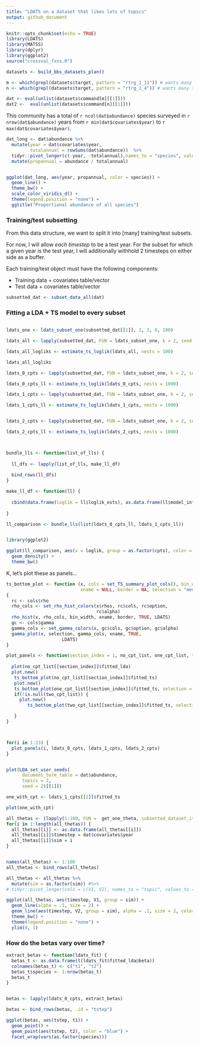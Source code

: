 ```yaml
---
title: "LDATS on a dataset that likes lots of topics"
output: github_document
---
```


```r
knitr::opts_chunk$set(echo = TRUE)
library(LDATS)
library(MATSS)
library(dplyr)
library(ggplot2)
source("crossval_fxns.R")
```

```r

datasets <- build_bbs_datasets_plan()

m <- which(grepl(datasets$target, pattern = "rtrg_1_11")) # wants many topics
n <- which(grepl(datasets$target, pattern = "rtrg_1_4")) # wants many topics

dat <- eval(unlist(datasets$command[m][[1]]))
dat2 <-  eval(unlist(datasets$command[n][[1]]))

```

This community has a total of `r ncol(dat$abundance)` species surveyed in `r nrow(dat$abundance)` years from `r min(dat$covariates$year)` to `r max(dat$covariates$year)`.

```r

dat_long <- dat$abundance %>%
  mutate(year = dat$covariates$year,
         totalannual = rowSums(dat$abundance))  %>%
  tidyr::pivot_longer(c(-year, -totalannual),names_to = "species", values_to = "abundance") %>%
  mutate(propannual = abundance / totalannual)


ggplot(dat_long, aes(year, propannual, color = species)) +
  geom_line() +
  theme_bw() +
  scale_color_viridis_d() +
  theme(legend.position = "none") +
  ggtitle("Proportional abundance of all species")
```

### Training/test subsetting

From this data structure, we want to split it into [many] training/test subsets.

For now, I will allow *each timestep* to be a test year. For the subset for which a given year is the test year, I will additionally withhold 2 timesteps on either side as a buffer.

Each training/test object must have the following components:

- Training data + covariates table/vector
- Test data + covariates table/vector

```r


subsetted_dat <- subset_data_all(dat)

```


### Fitting a LDA + TS model to every subset

```r

```

```r
ldats_one <- ldats_subset_one(subsetted_dat[[1]], 2, 2, 0, 100)

ldats_all <- lapply(subsetted_dat, FUN = ldats_subset_one, k = 2, seed = 2, cpts = 0, nit = 100)

ldats_all_logliks <- estimate_ts_loglik(ldats_all, nests = 100)

ldats_all_logliks

```

```r

ldats_0_cpts <- lapply(subsetted_dat, FUN = ldats_subset_one, k = 2, seed = 2, cpts = 0, nit = 100, fit_to_train = F)

ldats_0_cpts_ll <- estimate_ts_loglik(ldats_0_cpts, nests = 1000)

ldats_1_cpts <- lapply(subsetted_dat, FUN = ldats_subset_one, k = 2, seed = 2, cpts = 1, nit = 100, fit_to_train = F)

ldats_1_cpts_ll <- estimate_ts_loglik(ldats_1_cpts, nests = 1000)


ldats_2_cpts <- lapply(subsetted_dat, FUN = ldats_subset_one, k = 2, seed = 2, cpts = 2, nit = 100)

ldats_2_cpts_ll <- estimate_ts_loglik(ldats_2_cpts, nests = 1000)



bundle_lls <- function(list_of_lls) {
  
  ll_dfs <- lapply(list_of_lls, make_ll_df)
  
  bind_rows(ll_dfs)
}

make_ll_df <- function(ll) {
  
  cbind(data.frame(loglik = ll$loglik_ests), as.data.frame(ll$model_info))
  
}

ll_comparison <- bundle_lls(list(ldats_0_cpts_ll, ldats_1_cpts_ll))


library(ggplot2)

ggplot(ll_comparison, aes(x = loglik, group = as.factor(cpts), color = as.factor(cpts))) +
  geom_density() +
  theme_bw()

```

K, let's plot these as panels...

```r

ts_bottom_plot <- function (x, cols = set_TS_summary_plot_cols(), bin_width = 1, 
                            xname = NULL, border = NA, selection = "median", LDATS = FALSE) 
{
  rc <- cols$rho
  rho_cols <- set_rho_hist_colors(x$rhos, rc$cols, rc$option, 
                                  rc$alpha)
  rho_hist(x, rho_cols, bin_width, xname, border, TRUE, LDATS)
  gc <- cols$gamma
  gamma_cols <- set_gamma_colors(x, gc$cols, gc$option, gc$alpha)
  gamma_plot(x, selection, gamma_cols, xname, TRUE, 
                     LDATS)
}

plot_panels <- function(section_index = 1, no_cpt_list, one_cpt_list, two_cpt_list = NULL){
  
  plot(no_cpt_list[[section_index]]$fitted_lda)
  plot.new()
   ts_bottom_plot(no_cpt_list[[section_index]]$fitted_ts)
   plot.new()
   ts_bottom_plot(one_cpt_list[[section_index]]$fitted_ts, selection = "mode")
   if(!is.null(two_cpt_list)) {
     plot.new()
        ts_bottom_plot(two_cpt_list[[section_index]]$fitted_ts, selection = "mode")

   }
}



for(i in 1:23) {
  plot_panels(i, ldats_0_cpts, ldats_1_cpts, ldats_2_cpts)
}


plot(LDA_set_user_seeds(
      document_term_table = dat$abundance,
      topics = 2,
      seed = 2)[[1]])
```

```r

one_with_cpt <- ldats_1_cpts[[2]]$fitted_ts

plot(one_with_cpt)

all_thetas <- (lapply(1:100, FUN =  get_one_theta, subsetted_dataset_item = subsetted_dat[[2]], fitted_ts = one_with_cpt))
for(i in 1:length(all_thetas)) {
  all_thetas[[i]] <- as.data.frame(all_thetas[[i]])
  all_thetas[[i]]$timestep = dat$covariates$year
  all_thetas[[i]]$sim = i
}


names(all_thetas) <- 1:100
all_thetas <- bind_rows(all_thetas) 

all_thetas <- all_thetas %>%
  mutate(sim = as.factor(sim)) #%>%
# tidyr::pivot_longer(cols = c(V1, V2), names_to = "topic", values_to = "prop")

ggplot(all_thetas, aes(timestep, V1, group = sim)) +
  geom_line(alpha = .1, size = 2) +
  geom_line(aes(timestep, V2, group = sim), alpha = .1, size = 2, color = "green") +
  theme_bw() +
  theme(legend.position = "none") +
  ylim(0, 1)

```

### How do the betas vary over time?

```r

extract_betas <- function(ldats_fit) {
  betas_t <- as.data.frame(t(ldats_fit$fitted_lda@beta))
  colnames(betas_t) <- c("t1", "t2")
  betas_t$species <- 1:nrow(betas_t)
  betas_t  
}


betas <- lapply(ldats_0_cpts, extract_betas)

betas <- bind_rows(betas, .id = "tstep")

ggplot(betas, aes(tstep, t1)) +
  geom_point() +
  geom_point(aes(tstep, t2), color = "blue") +
  facet_wrap(vars(as.factor(species)))

```